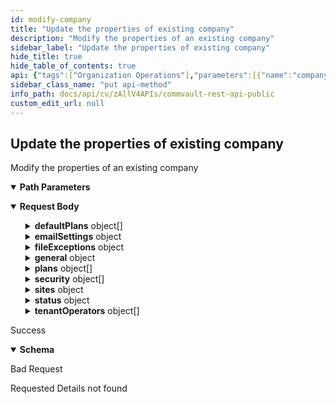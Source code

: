 ```yaml
---
id: modify-company
title: "Update the properties of existing company"
description: "Modify the properties of an existing company"
sidebar_label: "Update the properties of existing company"
hide_title: true
hide_table_of_contents: true
api: {"tags":["Organization Operations"],"parameters":[{"name":"companyId","in":"path","description":"Id of the company to update","required":true,"schema":{"type":"integer","format":"int32"}}],"requestBody":{"content":{"application/json":{"schema":{"description":"Used to update the properties of an existing company","properties":{"defaultPlans":{"description":"Refers to default data protection plans to use for the company.","items":{"description":"Refers to default data protection plans to use for the company. There can be a default plan for each subtype.","properties":{"id":{"description":"Id of the default plan. Either id or name can be provided. If both id and name are provided, id is given first preference.","format":"int32","type":"integer"},"name":{"description":"Name of the default plan. Either id or name can be provided. If both id and name are provided, id is given first preference.","type":"string"},"subtype":{"enum":["ANY","DLO","SERVER","LAPTOP","DATABASE","SNAP","FS_SERVER","VSA_SERVER","VSA_REPLICATION","EXCHANGE_USER","EXCHANGE_JOURNAL","DATA_CLASSIFICATION","E_DISCOVERY","OFFICE_365","ARCHIVER","FSIBMIVTL","DYNAMICS_365","CDM"],"format":"","type":"string"}},"type":"object"},"type":"array"},"emailSettings":{"properties":{"senderEmail":{"description":"Email id of the sender","type":"string"},"senderName":{"description":"Name of the sender sending the email","type":"string"}},"type":"object"},"fileExceptions":{"properties":{"unix":{"description":"Unix file paths to be excluded.Comma separated string.","type":"string"},"useCompanyGlobalFilter":{"description":"Enable or disable the use of the file path filters on all subclients. By default, it is enabled when filters are added for either Windows or Unix or both.","type":"boolean"},"windows":{"description":"Window file paths to be excluded.Comma separated string.","type":"string"}},"type":"object"},"general":{"properties":{"assignLaptopOwners":{"description":"Used to assign owners to laptops automatically after installation. The owners can be all the logged in active directory users, the first user to login into the laptop after installation or the users belonging to the laptop's local user group list. The option to assign automatically can also be disabled.","enum":["LOGGED_IN_ACTIVE_DIRECTORY_USERS","FIRST_LOGGED_IN_USER","LAPTOP_USER_GROUPS_AS_OWNERS","DO_NOT_ASSIGN"],"format":"","type":"string"},"authcodeForInstallation":{"description":"Enable or disable authcode for installation.","type":"boolean"},"autoDiscoverApp":{"description":"Enable or Disable Auto Discover Applications.When Auto discover applications is enabled, each member server of this company is searched once every 24 hours to discover any applications that need to be backed up. For any newly-discovered and unprotected applications, the agent software is automatically installed on the server.","type":"boolean"},"emailSuffix":{"description":"Supported domains for the company","type":"string"},"enableDataEncryption":{"description":"Enable or disable data encryption","type":"boolean"},"infrastructureType":{"description":"These are different types of infrastructure provided for storage in companies. It can be rented from the provider, owned or can be a hybrid. Cannot move back to rented storage from owned storage and cannot move back to rented storage/owned storage from rented and owned storage.","enum":["RENTED_STORAGE","OWN_STORAGE","RENTED_AND_OWN_STORAGE"],"format":"","type":"string"},"newAlias":{"description":"The company domain or NetBIOS name","type":"string"},"resellerMode":{"description":"Enable reseller mode. A reseller is a user or user groups who can operate multiple tenant environments. The service provider can assign one or more resellers as the tenant operator for a company. The reseller can switch to any of their assigned tenant environment and operate on the company as a tenant user. Once enabled, the reseller mode cannot be disabled.","type":"boolean"},"serviceCommcells":{"description":"Service commcells associated with the master commcell.","items":{"properties":{"id":{"format":"int32","type":"integer","x-terraform-omitempty":true,"x-terraform-set-key":true},"name":{"nullable":true,"type":"string"}},"type":"object"},"type":"array"},"supportedSolutions":{"items":{"description":"This facilitates the selection of solutions for the company by it's provider.","enum":["FILE_SERVER","VIRTUALIZATION","LAPTOP","DATABASES","EXCHANGE","ARCHIVING","CLOUD_APPS","SHAREPOINT","ACTIVATE","ACTIVE_DIRECTORY","OFFICE_365","BIGDATA_APPS","G_SUITE","SALESFORCE","REPLICATION","KUBERNETES"],"type":"string"},"type":"array"},"twoFactorAuth":{"properties":{"all":{"description":"enable two factor authentication for every entity. if set to false when Two factor authentication is enabled, provide userGroupId or userGroupName. If both are provided, userGroupId is taken","type":"boolean"},"enable":{"description":"enable or disable two factor authentication. if enabled, all or userGroups value should be provided.","type":"boolean"},"userGroups":{"items":{"properties":{"id":{"format":"int32","type":"integer","x-terraform-omitempty":true,"x-terraform-set-key":true},"name":{"nullable":true,"type":"string"}},"type":"object"},"type":"array"}},"type":"object"},"upnInsteadOfEmail":{"description":"Enable or disable the use of User Pricipal Name in place of an email address.","type":"boolean"}},"type":"object"},"newName":{"description":"Used to change the name of a company","type":"string"},"plans":{"description":"Provide a list of data protection plans to use for the company. The plans that are provided are the plans that the tenant administrator can choose from.","items":{"properties":{"id":{"format":"int32","type":"integer","x-terraform-omitempty":true,"x-terraform-set-key":true},"name":{"nullable":true,"type":"string"}},"type":"object"},"type":"array"},"security":{"items":{"description":"A list of users or user groups each having a specific set of roles that determine the kind of operations they can perform on the entity. Either id/name of the user/usergroup/roles can be provided. If both id and name are provided, id will be taken into consideration.","properties":{"role":{"properties":{"id":{"format":"int32","type":"integer","x-terraform-omitempty":true,"x-terraform-set-key":true},"name":{"nullable":true,"type":"string"}},"type":"object"},"user":{"properties":{"id":{"format":"int32","type":"integer","x-terraform-omitempty":true,"x-terraform-set-key":true},"name":{"nullable":true,"type":"string"}},"type":"object"},"userGroup":{"properties":{"id":{"format":"int32","type":"integer","x-terraform-omitempty":true,"x-terraform-set-key":true},"name":{"nullable":true,"type":"string"}},"type":"object"}},"type":"object"},"type":"array"},"sites":{"properties":{"primarySiteName":{"description":"Primary site name","type":"string"},"secondarySiteNames":{"description":"Secondary site names","items":{"type":"string"},"type":"array"}},"type":"object"},"status":{"properties":{"deactivate":{"description":"Used to activate or deactivate the company.","type":"boolean"},"options":{"properties":{"disableBackup":{"description":"Enable or disable backup. This option can only be set or unset for a deactivated company.","type":"boolean"},"disableLogin":{"description":"Enable or disable login. This option can only be set or unset for a deactivated company.","type":"boolean"},"disableRestore":{"description":"Enable or disable restore. This option can only be set or unset for a deactivated company.","type":"boolean"}},"type":"object"}},"type":"object"},"tenantOperators":{"items":{"description":"These are users and groups who will be allowed to manage the company. Different roles can be assigned for each tenant operator for the company. Either id/name of the user/usergroup/roles can be provided. If both id and name are provided, id will be taken into consideration.","properties":{"role":{"properties":{"id":{"format":"int32","type":"integer","x-terraform-omitempty":true,"x-terraform-set-key":true},"name":{"nullable":true,"type":"string"}},"type":"object"},"user":{"properties":{"id":{"format":"int32","type":"integer","x-terraform-omitempty":true,"x-terraform-set-key":true},"name":{"nullable":true,"type":"string"}},"type":"object"},"userGroup":{"properties":{"id":{"format":"int32","type":"integer","x-terraform-omitempty":true,"x-terraform-set-key":true},"name":{"nullable":true,"type":"string"}},"type":"object"}},"type":"object"},"type":"array"}},"type":"object"}}}},"responses":{"200":{"description":"Success","content":{"application/json":{"schema":{"properties":{"errorCode":{"format":"int32","type":"integer"},"errorMessage":{"nullable":true,"type":"string"}},"type":"object"}}}},"400":{"description":"Bad Request"},"404":{"description":"Requested Details not found"}},"operationId":"ModifyCompany","description":"Modify the properties of an existing company","method":"put","path":"/V4/company/{companyId}","servers":[{"url":"http://{hostname}/webconsole/api","variables":{"hostname":{"default":"localhost","description":"Webconsole"}}}],"securitySchemes":{"token":{"in":"header","name":"Authtoken","type":"apiKey"}},"jsonRequestBodyExample":{"defaultPlans":[{"id":0,"name":"string","subtype":"ANY"}],"emailSettings":{"senderEmail":"string","senderName":"string"},"fileExceptions":{"unix":"string","useCompanyGlobalFilter":true,"windows":"string"},"general":{"assignLaptopOwners":"LOGGED_IN_ACTIVE_DIRECTORY_USERS","authcodeForInstallation":true,"autoDiscoverApp":true,"emailSuffix":"string","enableDataEncryption":true,"infrastructureType":"RENTED_STORAGE","newAlias":"string","resellerMode":true,"serviceCommcells":[{"id":0,"name":"string"}],"supportedSolutions":["FILE_SERVER"],"twoFactorAuth":{"all":true,"enable":true,"userGroups":[{"id":0,"name":"string"}]},"upnInsteadOfEmail":true},"newName":"string","plans":[{"id":0,"name":"string"}],"security":[{"role":{"id":0,"name":"string"},"user":{"id":0,"name":"string"},"userGroup":{"id":0,"name":"string"}}],"sites":{"primarySiteName":"string","secondarySiteNames":["string"]},"status":{"deactivate":true,"options":{"disableBackup":true,"disableLogin":true,"disableRestore":true}},"tenantOperators":[{"role":{"id":0,"name":"string"},"user":{"id":0,"name":"string"},"userGroup":{"id":0,"name":"string"}}]},"info":{"version":"1.0.0","contact":{},"description":"## Welcome\n\nWelcome to Commvault's Rest APIs. You can explore our APIs in [Postman](https://getpostman.com) using the predefined requests we created\n\nThe current version of this documentation is **Commvault Platform Release 2022E**.\n\nYou can access LTS documentation here:\n\n[Feature Release 11.20](https://documenter.getpostman.com/view/2046098/UVR7KoPJ)\n\n[Feature Release 11.24](https://documenter.getpostman.com/view/2046098/UVR7KoPL)\n\nFor more V2 and Latest APIs, please visit your API Explorer page.  \n[*More Details*](http://documentation.commvault.com/commvault/v11/article?p=107350_1.htm)\n\n## Setup\n\nTo get started, [create an environment in Postman](https://www.getpostman.com/docs/environments), select that environment, and set your environment variables by entering necessary values in the `0 - Setup/Environment Setup` pre-request script ([documentation on pre-request scripts](http://www.getpostman.com/docs/pre_request_scripts)). Also, Some of our calls might have dependencies. `GET`/`PUT`/`DELETE` may only work after an item is created with a `POST`.\n\nThe same set of APIs can be used for both XML and JSON. If you want to get equivalent JSON for the XML, use our [API](https://api.commvault.com/#fe2fa795-dd7c-4416-857d-75704b52be8c) for conversion.\n\n**Note:** Swagger Documentation for V2/Latest APIs are present in the following URL:  \n`{ServerURL}/sandbox/apiexplorer`\n\n[*More Details*](http://documentation.commvault.com/commvault/v11/article?p=45551.htm)","title":"Commvault Rest API - Public"},"postman":{"name":"Update the properties of existing company","description":{"content":"Modify the properties of an existing company","type":"text/plain"},"url":{"path":["V4","company",":companyId"],"host":["{{baseUrl}}"],"query":[],"variable":[{"disabled":false,"description":{"content":"(Required) Id of the company to update","type":"text/plain"},"type":"any","value":"","key":"companyId"}]},"header":[{"key":"Content-Type","value":"application/json"},{"key":"Accept","value":"application/json"}],"method":"PUT","body":{"mode":"raw","raw":"\"\"","options":{"raw":{"language":"json"}}}}}
sidebar_class_name: "put api-method"
info_path: docs/api/cv/zAllV4APIs/commvault-rest-api-public
custom_edit_url: null
---
```



## Update the properties of existing company



Modify the properties of an existing company

<details style={{"marginBottom":"1rem"}} data-collapsed={false} open={true}><summary style={{}}><strong>Path Parameters</strong></summary><div><ul><ParamsItem className={"paramsItem"} param={{"name":"companyId","in":"path","description":"Id of the company to update","required":true,"schema":{"type":"integer","format":"int32"}}}></ParamsItem></ul></div></details><MimeTabs><TabItem label={"application/json"} value={"application/json-schema"}><details style={{}} data-collapsed={false} open={true}><summary style={{"textAlign":"left"}}><strong>Request Body</strong></summary><div style={{"textAlign":"left","marginLeft":"1rem"}}></div><ul style={{"marginLeft":"1rem"}}><SchemaItem collapsible={true} className={"schemaItem"}><details style={{}}><summary style={{}}><strong>defaultPlans</strong><span style={{"opacity":"0.6"}}> object[]</span></summary><div style={{"marginLeft":"1rem"}}><div style={{"marginTop":".5rem","marginBottom":".5rem"}}>

Refers to default data protection plans to use for the company.

</div><SchemaItem collapsible={false} name={"id"} required={false} deprecated={undefined} schemaDescription={"Id of the default plan. Either id or name can be provided. If both id and name are provided, id is given first preference."} schemaName={"int32"} qualifierMessage={undefined} defaultValue={undefined}></SchemaItem><SchemaItem collapsible={false} name={"name"} required={false} deprecated={undefined} schemaDescription={"Name of the default plan. Either id or name can be provided. If both id and name are provided, id is given first preference."} schemaName={"string"} qualifierMessage={undefined} defaultValue={undefined}></SchemaItem><SchemaItem collapsible={false} name={"subtype"} required={false} deprecated={undefined} schemaDescription={undefined} schemaName={"string"} qualifierMessage={"**Possible values:** [`ANY`, `DLO`, `SERVER`, `LAPTOP`, `DATABASE`, `SNAP`, `FS_SERVER`, `VSA_SERVER`, `VSA_REPLICATION`, `EXCHANGE_USER`, `EXCHANGE_JOURNAL`, `DATA_CLASSIFICATION`, `E_DISCOVERY`, `OFFICE_365`, `ARCHIVER`, `FSIBMIVTL`, `DYNAMICS_365`, `CDM`]"} defaultValue={undefined}></SchemaItem></div></details></SchemaItem><SchemaItem collapsible={true} className={"schemaItem"}><details style={{}}><summary style={{}}><strong>emailSettings</strong><span style={{"opacity":"0.6"}}> object</span></summary><div style={{"marginLeft":"1rem"}}><SchemaItem collapsible={false} name={"senderEmail"} required={false} deprecated={undefined} schemaDescription={"Email id of the sender"} schemaName={"string"} qualifierMessage={undefined} defaultValue={undefined}></SchemaItem><SchemaItem collapsible={false} name={"senderName"} required={false} deprecated={undefined} schemaDescription={"Name of the sender sending the email"} schemaName={"string"} qualifierMessage={undefined} defaultValue={undefined}></SchemaItem></div></details></SchemaItem><SchemaItem collapsible={true} className={"schemaItem"}><details style={{}}><summary style={{}}><strong>fileExceptions</strong><span style={{"opacity":"0.6"}}> object</span></summary><div style={{"marginLeft":"1rem"}}><SchemaItem collapsible={false} name={"unix"} required={false} deprecated={undefined} schemaDescription={"Unix file paths to be excluded.Comma separated string."} schemaName={"string"} qualifierMessage={undefined} defaultValue={undefined}></SchemaItem><SchemaItem collapsible={false} name={"useCompanyGlobalFilter"} required={false} deprecated={undefined} schemaDescription={"Enable or disable the use of the file path filters on all subclients. By default, it is enabled when filters are added for either Windows or Unix or both."} schemaName={"boolean"} qualifierMessage={undefined} defaultValue={undefined}></SchemaItem><SchemaItem collapsible={false} name={"windows"} required={false} deprecated={undefined} schemaDescription={"Window file paths to be excluded.Comma separated string."} schemaName={"string"} qualifierMessage={undefined} defaultValue={undefined}></SchemaItem></div></details></SchemaItem><SchemaItem collapsible={true} className={"schemaItem"}><details style={{}}><summary style={{}}><strong>general</strong><span style={{"opacity":"0.6"}}> object</span></summary><div style={{"marginLeft":"1rem"}}><SchemaItem collapsible={false} name={"assignLaptopOwners"} required={false} deprecated={undefined} schemaDescription={"Used to assign owners to laptops automatically after installation. The owners can be all the logged in active directory users, the first user to login into the laptop after installation or the users belonging to the laptop's local user group list. The option to assign automatically can also be disabled."} schemaName={"string"} qualifierMessage={"**Possible values:** [`LOGGED_IN_ACTIVE_DIRECTORY_USERS`, `FIRST_LOGGED_IN_USER`, `LAPTOP_USER_GROUPS_AS_OWNERS`, `DO_NOT_ASSIGN`]"} defaultValue={undefined}></SchemaItem><SchemaItem collapsible={false} name={"authcodeForInstallation"} required={false} deprecated={undefined} schemaDescription={"Enable or disable authcode for installation."} schemaName={"boolean"} qualifierMessage={undefined} defaultValue={undefined}></SchemaItem><SchemaItem collapsible={false} name={"autoDiscoverApp"} required={false} deprecated={undefined} schemaDescription={"Enable or Disable Auto Discover Applications.When Auto discover applications is enabled, each member server of this company is searched once every 24 hours to discover any applications that need to be backed up. For any newly-discovered and unprotected applications, the agent software is automatically installed on the server."} schemaName={"boolean"} qualifierMessage={undefined} defaultValue={undefined}></SchemaItem><SchemaItem collapsible={false} name={"emailSuffix"} required={false} deprecated={undefined} schemaDescription={"Supported domains for the company"} schemaName={"string"} qualifierMessage={undefined} defaultValue={undefined}></SchemaItem><SchemaItem collapsible={false} name={"enableDataEncryption"} required={false} deprecated={undefined} schemaDescription={"Enable or disable data encryption"} schemaName={"boolean"} qualifierMessage={undefined} defaultValue={undefined}></SchemaItem><SchemaItem collapsible={false} name={"infrastructureType"} required={false} deprecated={undefined} schemaDescription={"These are different types of infrastructure provided for storage in companies. It can be rented from the provider, owned or can be a hybrid. Cannot move back to rented storage from owned storage and cannot move back to rented storage/owned storage from rented and owned storage."} schemaName={"string"} qualifierMessage={"**Possible values:** [`RENTED_STORAGE`, `OWN_STORAGE`, `RENTED_AND_OWN_STORAGE`]"} defaultValue={undefined}></SchemaItem><SchemaItem collapsible={false} name={"newAlias"} required={false} deprecated={undefined} schemaDescription={"The company domain or NetBIOS name"} schemaName={"string"} qualifierMessage={undefined} defaultValue={undefined}></SchemaItem><SchemaItem collapsible={false} name={"resellerMode"} required={false} deprecated={undefined} schemaDescription={"Enable reseller mode. A reseller is a user or user groups who can operate multiple tenant environments. The service provider can assign one or more resellers as the tenant operator for a company. The reseller can switch to any of their assigned tenant environment and operate on the company as a tenant user. Once enabled, the reseller mode cannot be disabled."} schemaName={"boolean"} qualifierMessage={undefined} defaultValue={undefined}></SchemaItem><SchemaItem collapsible={true} className={"schemaItem"}><details style={{}}><summary style={{}}><strong>serviceCommcells</strong><span style={{"opacity":"0.6"}}> object[]</span></summary><div style={{"marginLeft":"1rem"}}><div style={{"marginTop":".5rem","marginBottom":".5rem"}}>

Service commcells associated with the master commcell.

</div><SchemaItem collapsible={false} name={"id"} required={false} deprecated={undefined} schemaDescription={undefined} schemaName={"int32"} qualifierMessage={undefined} defaultValue={undefined}></SchemaItem><SchemaItem collapsible={false} name={"name"} required={false} deprecated={undefined} schemaDescription={undefined} schemaName={"string"} qualifierMessage={undefined} defaultValue={undefined}></SchemaItem></div></details></SchemaItem><SchemaItem collapsible={false} name={"supportedSolutions"} required={false} deprecated={undefined} schemaDescription={undefined} schemaName={"string[]"} qualifierMessage={"**Possible values:** [`FILE_SERVER`, `VIRTUALIZATION`, `LAPTOP`, `DATABASES`, `EXCHANGE`, `ARCHIVING`, `CLOUD_APPS`, `SHAREPOINT`, `ACTIVATE`, `ACTIVE_DIRECTORY`, `OFFICE_365`, `BIGDATA_APPS`, `G_SUITE`, `SALESFORCE`, `REPLICATION`, `KUBERNETES`]"} defaultValue={undefined}></SchemaItem><SchemaItem collapsible={true} className={"schemaItem"}><details style={{}}><summary style={{}}><strong>twoFactorAuth</strong><span style={{"opacity":"0.6"}}> object</span></summary><div style={{"marginLeft":"1rem"}}><SchemaItem collapsible={false} name={"all"} required={false} deprecated={undefined} schemaDescription={"enable two factor authentication for every entity. if set to false when Two factor authentication is enabled, provide userGroupId or userGroupName. If both are provided, userGroupId is taken"} schemaName={"boolean"} qualifierMessage={undefined} defaultValue={undefined}></SchemaItem><SchemaItem collapsible={false} name={"enable"} required={false} deprecated={undefined} schemaDescription={"enable or disable two factor authentication. if enabled, all or userGroups value should be provided."} schemaName={"boolean"} qualifierMessage={undefined} defaultValue={undefined}></SchemaItem><SchemaItem collapsible={true} className={"schemaItem"}><details style={{}}><summary style={{}}><strong>userGroups</strong><span style={{"opacity":"0.6"}}> object[]</span></summary><div style={{"marginLeft":"1rem"}}><SchemaItem collapsible={false} name={"id"} required={false} deprecated={undefined} schemaDescription={undefined} schemaName={"int32"} qualifierMessage={undefined} defaultValue={undefined}></SchemaItem><SchemaItem collapsible={false} name={"name"} required={false} deprecated={undefined} schemaDescription={undefined} schemaName={"string"} qualifierMessage={undefined} defaultValue={undefined}></SchemaItem></div></details></SchemaItem></div></details></SchemaItem><SchemaItem collapsible={false} name={"upnInsteadOfEmail"} required={false} deprecated={undefined} schemaDescription={"Enable or disable the use of User Pricipal Name in place of an email address."} schemaName={"boolean"} qualifierMessage={undefined} defaultValue={undefined}></SchemaItem></div></details></SchemaItem><SchemaItem collapsible={false} name={"newName"} required={false} deprecated={undefined} schemaDescription={"Used to change the name of a company"} schemaName={"string"} qualifierMessage={undefined} defaultValue={undefined}></SchemaItem><SchemaItem collapsible={true} className={"schemaItem"}><details style={{}}><summary style={{}}><strong>plans</strong><span style={{"opacity":"0.6"}}> object[]</span></summary><div style={{"marginLeft":"1rem"}}><div style={{"marginTop":".5rem","marginBottom":".5rem"}}>

Provide a list of data protection plans to use for the company. The plans that are provided are the plans that the tenant administrator can choose from.

</div><SchemaItem collapsible={false} name={"id"} required={false} deprecated={undefined} schemaDescription={undefined} schemaName={"int32"} qualifierMessage={undefined} defaultValue={undefined}></SchemaItem><SchemaItem collapsible={false} name={"name"} required={false} deprecated={undefined} schemaDescription={undefined} schemaName={"string"} qualifierMessage={undefined} defaultValue={undefined}></SchemaItem></div></details></SchemaItem><SchemaItem collapsible={true} className={"schemaItem"}><details style={{}}><summary style={{}}><strong>security</strong><span style={{"opacity":"0.6"}}> object[]</span></summary><div style={{"marginLeft":"1rem"}}><SchemaItem collapsible={true} className={"schemaItem"}><details style={{}}><summary style={{}}><strong>role</strong><span style={{"opacity":"0.6"}}> object</span></summary><div style={{"marginLeft":"1rem"}}><SchemaItem collapsible={false} name={"id"} required={false} deprecated={undefined} schemaDescription={undefined} schemaName={"int32"} qualifierMessage={undefined} defaultValue={undefined}></SchemaItem><SchemaItem collapsible={false} name={"name"} required={false} deprecated={undefined} schemaDescription={undefined} schemaName={"string"} qualifierMessage={undefined} defaultValue={undefined}></SchemaItem></div></details></SchemaItem><SchemaItem collapsible={true} className={"schemaItem"}><details style={{}}><summary style={{}}><strong>user</strong><span style={{"opacity":"0.6"}}> object</span></summary><div style={{"marginLeft":"1rem"}}><SchemaItem collapsible={false} name={"id"} required={false} deprecated={undefined} schemaDescription={undefined} schemaName={"int32"} qualifierMessage={undefined} defaultValue={undefined}></SchemaItem><SchemaItem collapsible={false} name={"name"} required={false} deprecated={undefined} schemaDescription={undefined} schemaName={"string"} qualifierMessage={undefined} defaultValue={undefined}></SchemaItem></div></details></SchemaItem><SchemaItem collapsible={true} className={"schemaItem"}><details style={{}}><summary style={{}}><strong>userGroup</strong><span style={{"opacity":"0.6"}}> object</span></summary><div style={{"marginLeft":"1rem"}}><SchemaItem collapsible={false} name={"id"} required={false} deprecated={undefined} schemaDescription={undefined} schemaName={"int32"} qualifierMessage={undefined} defaultValue={undefined}></SchemaItem><SchemaItem collapsible={false} name={"name"} required={false} deprecated={undefined} schemaDescription={undefined} schemaName={"string"} qualifierMessage={undefined} defaultValue={undefined}></SchemaItem></div></details></SchemaItem></div></details></SchemaItem><SchemaItem collapsible={true} className={"schemaItem"}><details style={{}}><summary style={{}}><strong>sites</strong><span style={{"opacity":"0.6"}}> object</span></summary><div style={{"marginLeft":"1rem"}}><SchemaItem collapsible={false} name={"primarySiteName"} required={false} deprecated={undefined} schemaDescription={"Primary site name"} schemaName={"string"} qualifierMessage={undefined} defaultValue={undefined}></SchemaItem><SchemaItem collapsible={false} name={"secondarySiteNames"} required={false} deprecated={undefined} schemaDescription={"Secondary site names"} schemaName={"string[]"} qualifierMessage={undefined} defaultValue={undefined}></SchemaItem></div></details></SchemaItem><SchemaItem collapsible={true} className={"schemaItem"}><details style={{}}><summary style={{}}><strong>status</strong><span style={{"opacity":"0.6"}}> object</span></summary><div style={{"marginLeft":"1rem"}}><SchemaItem collapsible={false} name={"deactivate"} required={false} deprecated={undefined} schemaDescription={"Used to activate or deactivate the company."} schemaName={"boolean"} qualifierMessage={undefined} defaultValue={undefined}></SchemaItem><SchemaItem collapsible={true} className={"schemaItem"}><details style={{}}><summary style={{}}><strong>options</strong><span style={{"opacity":"0.6"}}> object</span></summary><div style={{"marginLeft":"1rem"}}><SchemaItem collapsible={false} name={"disableBackup"} required={false} deprecated={undefined} schemaDescription={"Enable or disable backup. This option can only be set or unset for a deactivated company."} schemaName={"boolean"} qualifierMessage={undefined} defaultValue={undefined}></SchemaItem><SchemaItem collapsible={false} name={"disableLogin"} required={false} deprecated={undefined} schemaDescription={"Enable or disable login. This option can only be set or unset for a deactivated company."} schemaName={"boolean"} qualifierMessage={undefined} defaultValue={undefined}></SchemaItem><SchemaItem collapsible={false} name={"disableRestore"} required={false} deprecated={undefined} schemaDescription={"Enable or disable restore. This option can only be set or unset for a deactivated company."} schemaName={"boolean"} qualifierMessage={undefined} defaultValue={undefined}></SchemaItem></div></details></SchemaItem></div></details></SchemaItem><SchemaItem collapsible={true} className={"schemaItem"}><details style={{}}><summary style={{}}><strong>tenantOperators</strong><span style={{"opacity":"0.6"}}> object[]</span></summary><div style={{"marginLeft":"1rem"}}><SchemaItem collapsible={true} className={"schemaItem"}><details style={{}}><summary style={{}}><strong>role</strong><span style={{"opacity":"0.6"}}> object</span></summary><div style={{"marginLeft":"1rem"}}><SchemaItem collapsible={false} name={"id"} required={false} deprecated={undefined} schemaDescription={undefined} schemaName={"int32"} qualifierMessage={undefined} defaultValue={undefined}></SchemaItem><SchemaItem collapsible={false} name={"name"} required={false} deprecated={undefined} schemaDescription={undefined} schemaName={"string"} qualifierMessage={undefined} defaultValue={undefined}></SchemaItem></div></details></SchemaItem><SchemaItem collapsible={true} className={"schemaItem"}><details style={{}}><summary style={{}}><strong>user</strong><span style={{"opacity":"0.6"}}> object</span></summary><div style={{"marginLeft":"1rem"}}><SchemaItem collapsible={false} name={"id"} required={false} deprecated={undefined} schemaDescription={undefined} schemaName={"int32"} qualifierMessage={undefined} defaultValue={undefined}></SchemaItem><SchemaItem collapsible={false} name={"name"} required={false} deprecated={undefined} schemaDescription={undefined} schemaName={"string"} qualifierMessage={undefined} defaultValue={undefined}></SchemaItem></div></details></SchemaItem><SchemaItem collapsible={true} className={"schemaItem"}><details style={{}}><summary style={{}}><strong>userGroup</strong><span style={{"opacity":"0.6"}}> object</span></summary><div style={{"marginLeft":"1rem"}}><SchemaItem collapsible={false} name={"id"} required={false} deprecated={undefined} schemaDescription={undefined} schemaName={"int32"} qualifierMessage={undefined} defaultValue={undefined}></SchemaItem><SchemaItem collapsible={false} name={"name"} required={false} deprecated={undefined} schemaDescription={undefined} schemaName={"string"} qualifierMessage={undefined} defaultValue={undefined}></SchemaItem></div></details></SchemaItem></div></details></SchemaItem></ul></details></TabItem></MimeTabs><div><ApiTabs><TabItem label={"200"} value={"200"}><div>

Success

</div><div><MimeTabs schemaType={"response"}><TabItem label={"application/json"} value={"application/json"}><SchemaTabs><TabItem label={"Schema"} value={"Schema"}><details style={{}} data-collapsed={false} open={true}><summary style={{"textAlign":"left"}}><strong>Schema</strong></summary><div style={{"textAlign":"left","marginLeft":"1rem"}}></div><ul style={{"marginLeft":"1rem"}}><SchemaItem collapsible={false} name={"errorCode"} required={false} deprecated={undefined} schemaDescription={undefined} schemaName={"int32"} qualifierMessage={undefined} defaultValue={undefined}></SchemaItem><SchemaItem collapsible={false} name={"errorMessage"} required={false} deprecated={undefined} schemaDescription={undefined} schemaName={"string"} qualifierMessage={undefined} defaultValue={undefined}></SchemaItem></ul></details></TabItem><TabItem label={"Example (from schema)"} value={"Example (from schema)"}><ResponseSamples responseExample={"{\n  \"errorCode\": 0,\n  \"errorMessage\": \"string\"\n}"} language={"json"}></ResponseSamples></TabItem></SchemaTabs></TabItem></MimeTabs></div></TabItem><TabItem label={"400"} value={"400"}><div>

Bad Request

</div><div></div></TabItem><TabItem label={"404"} value={"404"}><div>

Requested Details not found

</div><div></div></TabItem></ApiTabs></div>
      